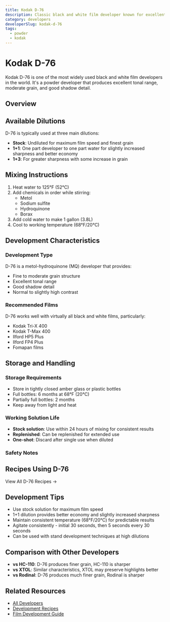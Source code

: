 ```yaml
---
title: Kodak D-76
description: Classic black and white film developer known for excellent tonality
category: developers
developerSlug: kodak-d-76
tags:
  - powder
  - kodak
---
```


# Kodak D-76

Kodak D-76 is one of the most widely used black and white film developers in the world. It's a powder developer that produces excellent tonal range, moderate grain, and good shadow detail.

## Overview

<DeveloperCard developerSlug="kodak-d-76" />

## Available Dilutions

D-76 is typically used at three main dilutions:

- **Stock**: Undiluted for maximum film speed and finest grain
- **1+1**: One part developer to one part water for slightly increased sharpness and better economy
- **1+3**: For greater sharpness with some increase in grain

## Mixing Instructions

1. Heat water to 125°F (52°C)
2. Add chemicals in order while stirring:
   - Metol
   - Sodium sulfite
   - Hydroquinone
   - Borax
3. Add cold water to make 1 gallon (3.8L)
4. Cool to working temperature (68°F/20°C)

## Development Characteristics

### Development Type

D-76 is a metol-hydroquinone (MQ) developer that provides:

- Fine to moderate grain structure
- Excellent tonal range
- Good shadow detail
- Normal to slightly high contrast

### Recommended Films

D-76 works well with virtually all black and white films, particularly:

- Kodak Tri-X 400
- Kodak T-Max 400
- Ilford HP5 Plus
- Ilford FP4 Plus
- Fomapan films

## Storage and Handling

### Storage Requirements

- Store in tightly closed amber glass or plastic bottles
- Full bottles: 6 months at 68°F (20°C)
- Partially full bottles: 2 months
- Keep away from light and heat

### Working Solution Life

- **Stock solution**: Use within 24 hours of mixing for consistent results
- **Replenished**: Can be replenished for extended use
- **One-shot**: Discard after single use when diluted

### Safety Notes

<DeveloperCard developerSlug="kodak-d-76" />

## Recipes Using D-76

<RecipeTable developer="kodak-d-76" maxRows={10} />

<LinkButton to="/development?developer=kodak-d-76">
  View All D-76 Recipes →
</LinkButton>

## Development Tips

- Use stock solution for maximum film speed
- 1+1 dilution provides better economy and slightly increased sharpness
- Maintain consistent temperature (68°F/20°C) for predictable results
- Agitate consistently - initial 30 seconds, then 5 seconds every 30 seconds
- Can be used with stand development techniques at high dilutions

## Comparison with Other Developers

- **vs HC-110**: D-76 produces finer grain, HC-110 is sharper
- **vs XTOL**: Similar characteristics, XTOL may preserve highlights better
- **vs Rodinal**: D-76 produces much finer grain, Rodinal is sharper

## Related Resources

- [All Developers](/infobase/developers)
- [Development Recipes](/development)
- [Film Development Guide](/infobase/guides)
